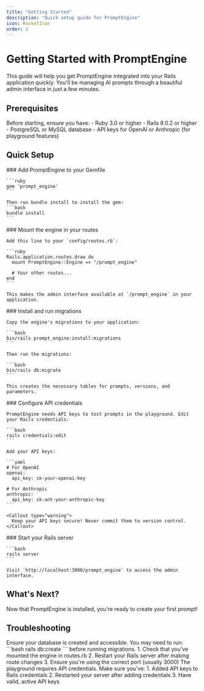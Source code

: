 ```yaml
---
title: "Getting Started"
description: "Quick setup guide for PromptEngine"
icon: RocketIcon
order: 2
---
```


# Getting Started with PromptEngine

This guide will help you get PromptEngine integrated into your Rails application quickly. You'll be managing AI prompts through a beautiful admin interface in just a few minutes.

## Prerequisites

<Callout type="info">
  Before starting, ensure you have:
  - Ruby 3.0 or higher
  - Rails 8.0.2 or higher
  - PostgreSQL or MySQL database
  - API keys for OpenAI or Anthropic (for playground features)
</Callout>

## Quick Setup

<Steps>
  <Step>
    ### Add PromptEngine to your Gemfile
    
    ```ruby
    gem 'prompt_engine'
    ```
    
    Then run bundle install to install the gem:
    ```bash
    bundle install
    ```
  </Step>
  
  <Step>
    ### Mount the engine in your routes
    
    Add this line to your `config/routes.rb`:
    
    ```ruby
    Rails.application.routes.draw do
      mount PromptEngine::Engine => "/prompt_engine"
      
      # Your other routes...
    end
    ```
    
    This makes the admin interface available at `/prompt_engine` in your application.
  </Step>
  
  <Step>
    ### Install and run migrations
    
    Copy the engine's migrations to your application:
    
    ```bash
    bin/rails prompt_engine:install:migrations
    ```
    
    Then run the migrations:
    
    ```bash
    bin/rails db:migrate
    ```
    
    This creates the necessary tables for prompts, versions, and parameters.
  </Step>
  
  <Step>
    ### Configure API credentials
    
    PromptEngine needs API keys to test prompts in the playground. Edit your Rails credentials:
    
    ```bash
    rails credentials:edit
    ```
    
    Add your API keys:
    
    ```yaml
    # For OpenAI
    openai:
      api_key: sk-your-openai-key
      
    # For Anthropic
    anthropic:
      api_key: sk-ant-your-anthropic-key
    ```
    
    <Callout type="warning">
      Keep your API keys secure! Never commit them to version control.
    </Callout>
  </Step>
  
  <Step>
    ### Start your Rails server
    
    ```bash
    rails server
    ```
    
    Visit `http://localhost:3000/prompt_engine` to access the admin interface.
  </Step>
</Steps>

## What's Next?

Now that PromptEngine is installed, you're ready to create your first prompt!

<Cards>
  <Card 
    title="Create Your First Prompt" 
    description="Learn how to create and test a prompt"
    href="/getting-started/quickstart" 
  />
  <Card 
    title="Configure Settings" 
    description="Customize PromptEngine for your needs"
    href="/getting-started/configuration" 
  />
  <Card 
    title="Explore the Admin UI" 
    description="Tour of the admin interface features"
    href="/features/admin-interface" 
  />
</Cards>

## Troubleshooting

<Accordions>
  <Accordion title="Migrations are failing">
    Ensure your database is created and accessible. You may need to run:
    ```bash
    rails db:create
    ```
    before running migrations.
  </Accordion>
  
  <Accordion title="Can't access /prompt_engine">
    1. Check that you've mounted the engine in routes.rb
    2. Restart your Rails server after making route changes
    3. Ensure you're using the correct port (usually 3000)
  </Accordion>
  
  <Accordion title="Playground isn't working">
    The playground requires API credentials. Make sure you've:
    1. Added API keys to Rails credentials
    2. Restarted your server after adding credentials
    3. Have valid, active API keys
  </Accordion>
</Accordions>

